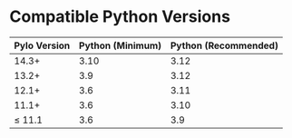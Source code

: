 # Compatible Python Versions

| Pylo Version | Python (Minimum) | Python (Recommended) |
| ------------ | ---------------- | -------------------- |
| 14.3+        | 3.10             | 3.12                 |
| 13.2+        | 3.9              | 3.12                 |
| 12.1+        | 3.6              | 3.11                 |
| 11.1+        | 3.6              | 3.10                 |
| ≤ 11.1       | 3.6              | 3.9                  |